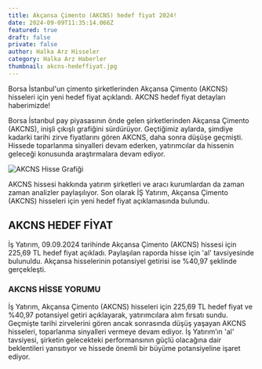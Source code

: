 ```yaml
---
title: Akçansa Çimento (AKCNS) hedef fiyat 2024!
date: 2024-09-09T11:35:14.066Z
featured: true
draft: false
private: false
author: Halka Arz Hisseler
category: Halka Arz Haberler
thumbnail: akcns-hedeffiyat.jpg
---
```

Borsa İstanbul'un çimento şirketlerinden Akçansa Çimento (AKCNS) hisseleri için yeni hedef fiyat açıklandı. AKCNS hedef fiyat detayları haberimizde!

Borsa İstanbul pay piyasasının önde gelen şirketlerinden Akçansa Çimento (AKCNS), inişli çıkışlı grafiğini sürdürüyor. Geçtiğimiz aylarda, şimdiye kadarki tarihi zirve fiyatlarını gören AKCNS, daha sonra düşüşe geçmişti. Hissede toparlanma sinyalleri devam ederken, yatırımcılar da hissenin geleceği konusunda araştırmalara devam ediyor.

![AKCNS Hisse Grafiği](akcns.jpg "AKCNS Hisse Grafiği")

AKCNS hissesi hakkında yatırım şirketleri ve aracı kurumlardan da zaman zaman analizler paylaşılıyor. Son olarak İŞ Yatırım, Akçansa Çimento (AKCNS) hisseleri için yeni hedef fiyat açıklamasında bulundu.

## **AKCNS HEDEF FİYAT**

İş Yatırım, 09.09.2024 tarihinde Akçansa Çimento (AKCNS) hissesi için 225,69 TL hedef fiyat açıkladı. Paylaşılan raporda hisse için 'al' tavsiyesinde bulunuldu. Akçansa hisselerinin potansiyel getirisi ise %40,97 şeklinde gerçekleşti.

### **AKCNS HİSSE YORUMU**

İş Yatırım, Akçansa Çimento (AKCNS) hisseleri için 225,69 TL hedef fiyat ve %40,97 potansiyel getiri açıklayarak, yatırımcılara alım fırsatı sundu. Geçmişte tarihi zirvelerini gören ancak sonrasında düşüş yaşayan AKCNS hisseleri, toparlanma sinyalleri vermeye devam ediyor. İş Yatırım’ın 'al' tavsiyesi, şirketin gelecekteki performansının güçlü olacağına dair beklentileri yansıtıyor ve hissede önemli bir büyüme potansiyeline işaret ediyor.